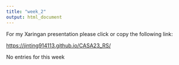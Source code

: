 ```yaml
---
title: "week_2"
output: html_document
---
```


For my Xaringan presentation please click or copy the following link:

<https://jinting914113.github.io/CASA23_RS/>

No entries for this week
